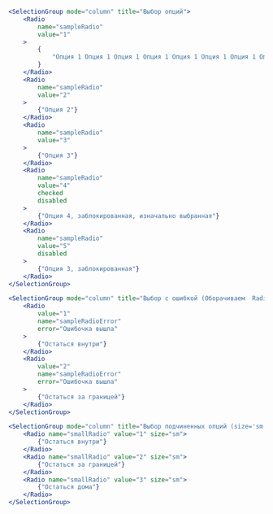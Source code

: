 ```jsx live
<SelectionGroup mode="column" title="Выбор опций">
    <Radio
        name="sampleRadio"
        value="1"
    >
        {
            "Опция 1 Опция 1 Опция 1 Опция 1 Опция 1 Опция 1 Опция 1 Опция 1 Опция 1 Опция 1 Опция 1 Опция 1 Опция 1 Опция 1 Опция 1 Опция 1 Опция 1 Опция 1 Опция 1 Опция 1 Опция 1 Опция 1 Опция 1 "
        }
    </Radio>
    <Radio
        name="sampleRadio"
        value="2"
    >
        {"Опция 2"}
    </Radio>
    <Radio
        name="sampleRadio"
        value="3"
    >
        {"Опция 3"}
    </Radio>
    <Radio
        name="sampleRadio"
        value="4"
        checked
        disabled
    >
        {"Опция 4, заблокированная, изначально выбранная"}
    </Radio>
    <Radio
        name="sampleRadio"
        value="5"
        disabled
    >
        {"Опция 3, заблокированная"}
    </Radio>
</SelectionGroup>
```

```jsx live
<SelectionGroup mode="column" title="Выбор с ошибкой (Оборачиваем  Radio в Tooltip.Hover)">
    <Radio
        value="1"
        name="sampleRadioError"
        error="Ошибочка вышла"
    >
        {"Остаться внутри"}
    </Radio>
    <Radio
        value="2"
        name="sampleRadioError"
        error="Ошибочка вышла"
    >
        {"Остаться за границей"}
    </Radio>
</SelectionGroup>
```

```jsx live
<SelectionGroup mode="column" title="Выбор подчиненных опций (size='sm')">
    <Radio name="smallRadio" value="1" size="sm">
        {"Остаться внутри"}
    </Radio>
    <Radio name="smallRadio" value="2" size="sm">
        {"Остаться за границей"}
    </Radio>
    <Radio name="smallRadio" value="3" size="sm">
        {"Остаться дома"}
    </Radio>
</SelectionGroup>
```

<PropsTable displayName="Radio" />
